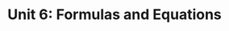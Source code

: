 ---
title: "Unit 6: Formulas and Equations"
description: "This unit covers the basics of writing and balancing chemical equations."
thumbnail: "/images/Unit-6-Formulas-And-Equations.png"
---